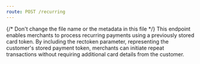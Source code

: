 ```yaml
---
route: POST /recurring
---
```





{/* Don't change the file name or the metadata in this file */}
This endpoint enables merchants to process recurring payments using a previously stored card token. By including the rectoken parameter, representing the customer's stored payment token, merchants can initiate repeat transactions without requiring additional card details from the customer.

